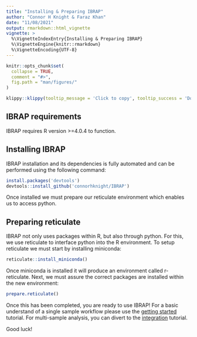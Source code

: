 ```yaml
---
title: "Installing & Preparing IBRAP"
author: "Connor H Knight & Faraz Khan"
date: "11/08/2021"
output: rmarkdown::html_vignette
vignette: >
  %\VignetteIndexEntry{Installing & Preparing IBRAP}
  %\VignetteEngine{knitr::rmarkdown}
  %\VignetteEncoding{UTF-8}
---
```


```r
knitr::opts_chunk$set(
  collapse = TRUE,
  comment = "#>",
  fig.path = "man/figures/"
)
```

```r
klippy::klippy(tooltip_message = 'Click to copy', tooltip_success = 'Done', position = c('bottom', 'right'))
```

## IBRAP requirements

IBRAP requires R version >=4.0.4 to function.

## Installing IBRAP

IBRAP installation and its dependencies is fully automated and can be performed using the following command:

```r
install.packages('devtools')
devtools::install_github('connorhknight/IBRAP')

```

Once installed we must prepare our reticulate environment which enables us to access python. 

## Preparing reticulate

IBRAP not only uses packages within R, but also through python. For this, we use reticulate to interface python into the R environment. To setup reticulate we must start by installing miniconda:

```r
reticulate::install_miniconda()

```

Once miniconda is installed it will produce an environment called r-reticulate. Next, we must assure the correct packages are installed within the new environment:

```r
prepare.reticulate()

```

Once this has been completed, you are ready to use IBRAP! For a basic understand of a single sample workflow please use the [getting started](https://connorhknight.github.io/IBRAP/articles/using_IBRAP.html) tutorial. For multi-sample analysis, you can divert to the [integration](https://connorhknight.github.io/IBRAP/articles/integration.html) tutorial. 

Good luck!
